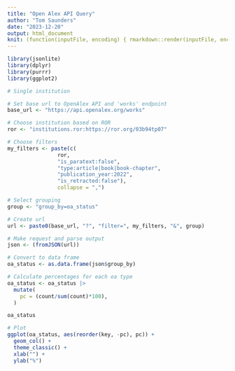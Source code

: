 ```yaml
---
title: "Open Alex API Query"
author: "Tom Saunders"
date: "2023-12-20"
output: html_document
knit: (function(inputFile, encoding) { rmarkdown::render(inputFile, encoding = encoding, output_file = file.path(dirname(inputFile), 'index.html')) })
---
```


```r
library(jsonlite)
library(dplyr)
library(purrr)
library(ggplot2)
```

```r
# Single institution

# Set base url to OpenAlex API and 'works' endpoint
base_url <- "https://api.openalex.org/works"

# Choose institution based on ROR
ror <- "institutions.ror:https://ror.org/03b94tp07"

# Choose filters
my_filters <- paste(c(
                ror, 
                "is_paratext:false",
                "type:article|book|book-chapter",
                "publication_year:2022",
                "is_retracted:false"), 
                collapse = ",")

# Select grouping
group <- "group_by=oa_status"

# Create url
url <- paste0(base_url, "?", "filter=", my_filters, "&", group)

# Make request and parse output
json <- (fromJSON(url)) 

# Convert to data frame
oa_status <- as.data.frame(json$group_by)

# Calculate percentages for each oa type
oa_status <- oa_status |> 
  mutate(
    pc = (count/sum(count)*100),
  )

oa_status
```

```r
# Plot
ggplot(oa_status, aes(reorder(key, -pc), pc)) +
  geom_col() +
  theme_classic() +
  xlab("") +
  ylab("%")
```


